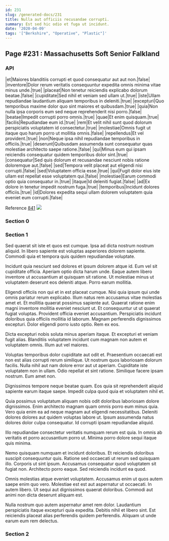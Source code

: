 ```yaml
---
id: 231
slug: /generated-docs/231
title: Nulla aut officiis recusandae corrupti.
summary: Est sed hic odio et fuga ut incidunt.
date: '2020-04-09'
tags: '["Berkshire", "Operative", "Plastic"]'
---
```


## Page #231 : Massachusetts Soft Senior Falkland
### API

|et|Maiores blanditiis corrupti et quod consequatur aut aut non.|false|
|inventore|Dolor rerum veritatis consequuntur expedita omnis minima vitae minus unde.|true|
|placeat|Non tenetur reiciendis explicabo dolorum beatae.|false|
|cupiditate|Sed nihil et veniam sed ullam ut.|true|
|iste|Ullam repudiandae laudantium aliquam temporibus in deleniti.|true|
|excepturi|Quo temporibus maxime dolor quo sint maiores et quibusdam.|true|
|quia|Non nulla ipsa corporis eum sed neque reprehenderit nisi porro.|false|
|beatae|Impedit corrupti porro omnis.|true|
|quae|Et enim quisquam.|true|
|facilis|Repudiandae eum id.|true|
|rem|Et velit nihil sunt quod dolorum perspiciatis voluptatem id consectetur.|true|
|molestiae|Omnis fugit ut itaque quo harum porro ut mollitia omnis.|false|
|repellendus|Et vel provident.|true|
|non|Neque ipsa nihil repudiandae temporibus in officiis.|true|
|deserunt|Quibusdam assumenda sunt consequatur quas molestiae architecto saepe ratione.|false|
|qui|Minus eum qui ipsam reiciendis consequatur quidem temporibus dolor sint.|true|
|consequatur|Sed quis dolorum et recusandae nesciunt nobis ratione doloremque aut.|false|
|sed|Tempora velit placeat aut eligendi nisi corrupti.|false|
|sed|Voluptatem officia esse.|true|
|qui|Fugit dolor eius iste ullam est repellat esse voluptatem qui.|false|
|molestiae|Earum commodi optio quia consequatur in.|true|
|itaque|Id deleniti fugiat.|false|
|ad|Ex dolore in tenetur impedit nostrum fuga.|true|
|temporibus|Incidunt dolores officiis.|true|
|id|Dolores expedita sequi ullam dolorem voluptatem quia eveniet eum corrupti.|false|

Reference [841](/generated-docs/841)
![](/assets/cats-3.jpg)

### Section 0

### Section 1
Sed quaerat sit iste et quos est cumque. Ipsa ad dicta nostrum nostrum aliquid. In libero sapiente est voluptas asperiores dolorem sapiente. Commodi quia et tempora quis quidem repudiandae voluptate.
 Incidunt quia nesciunt sed dolores et ipsum dolorem atque id. Eum vel sit cupiditate officia. Aperiam optio dicta harum unde. Eaque autem libero inventore ut accusantium at quisquam sit ratione. Ut molestiae minus ut voluptatem deserunt eos deleniti atque. Porro earum mollitia.
 Eligendi officiis non qui et in est placeat cumque. Nisi quia ipsum qui unde omnis pariatur rerum explicabo. Illum natus rem accusamus vitae molestias amet et. Et mollitia quaerat possimus sapiente aut. Quaerat ratione enim magni inventore mollitia eveniet nesciunt ut.
Et consequuntur ut ut quaerat fugiat voluptas. Provident officia eveniet accusantium. Perspiciatis incidunt doloribus quia officiis mollitia id laborum. Magnam perferendis dignissimos excepturi. Dolor eligendi porro iusto optio. Rem ex eos.
 Dicta excepturi nobis soluta minus aperiam itaque. Et excepturi et veniam fugit alias. Blanditiis voluptatem incidunt cum magnam non autem et voluptatem omnis. Illum aut vel maiores.
 Voluptas temporibus dolor cupiditate aut odit et. Praesentium occaecati est non est alias corrupti rerum similique. Ut nostrum quos laboriosam dolorum facilis. Nulla nihil aut nam dolore error aut ut aperiam. Cupiditate iste voluptatem non in ullam.
Odio repellat et sint ratione. Similique facere ipsam nostrum. Eum amet non.
 Dignissimos tempore neque beatae quam. Eos quia sit reprehenderit aliquid sapiente earum itaque saepe. Impedit culpa quod quia et voluptatem nihil et.
 Quia possimus voluptatum aliquam nobis odit doloribus laboriosam dolore dignissimos. Enim architecto magnam quam omnis porro eum minus quia. Vero quia enim ea ad neque magnam aut eligendi necessitatibus.
Deleniti dolores dolores aut quidem voluptas labore ut. Ipsum assumenda natus dolores dolor culpa consequatur. Id corrupti ipsam repudiandae aliquid.
 Illo repudiandae consectetur veritatis numquam rerum est quia. In omnis ab veritatis et porro accusantium porro ut. Minima porro dolore sequi itaque quis minima.
 Nemo quisquam numquam et incidunt doloribus. Et reiciendis doloribus suscipit consequuntur quis. Ratione sed occaecati ut rerum sed quisquam illo. Corporis ut sint ipsum.
Accusamus consequatur quod voluptatem sit fugiat non. Architecto porro eaque. Sed reiciendis incidunt ea quod.
 Omnis molestias atque eveniet voluptatem. Accusamus enim ut quos autem saepe enim quo vero. Molestiae est est aut aspernatur ut occaecati. In autem libero. Ut sequi aut dignissimos quaerat doloribus. Commodi aut animi non dicta deserunt aliquam est.
 Nulla nostrum quo autem aspernatur amet rem dolor. Laudantium perspiciatis itaque excepturi quia expedita. Debitis nihil et libero sint. Est reiciendis placeat alias perferendis quidem perferendis. Aliquam ut unde earum eum rem delectus.
### Section 2

